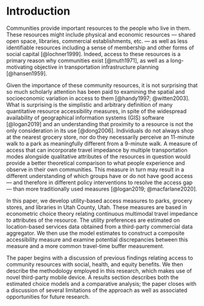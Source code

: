 # Introduction {#intro}

Communities provide important resources to the people who live in them. These
resources might include physical and economic resources
--- shared open space, libraries, commercial establishments, etc. --- as well as less identifiable resources
including a sense of membership and other forms of social capital
[@lochner1999]. Indeed, access to these resources is a primary reason why
communities exist [@muth1971], as well as a long-motivating objective in
transportation infrastructure planning [@hansen1959].

Given the importance of these community resources, it is not surprising that 
so much scholarly attention has been paid to examining the spatial and 
socioeconomic variation in access to them [@handy1997; @witten2003]. What
is surprising is the simplistic and arbitrary definition of many
quantitative resource accessibility measures,  in spite of the widespread
availability of geographical information systems (GIS) software [@logan2019] and
an understanding that proximity to a resource is not the only consideration 
in its use [@dong2006]. Individuals do not always shop at the nearest grocery 
store, nor do they necessarily perceive an 11-minute walk to a park as 
meaningfully different from a 9-minute walk. A measure of access that can
incorporate travel impedance by multiple transportation modes alongside
qualitative attributes of the resources in question would provide a better
theoretical comparison to what people experience and observe in their own 
communities. This measure in turn may result in a different understanding 
of which groups have or do not have good access --- and therefore in different
policy interventions to resolve the access gap --- than more traditionally used
measures [@logan2019; @macfarlane2020]. 

In this paper, we develop utility-based access measures to parks, grocery stores, and
libraries in Utah County, Utah. These measures are based in econometric choice
theory relating continuous multimodal travel impedance to attributes of the
resource. The utility preferences are estimated on location-based services data
obtained from a third-party commercial data aggregator. We then use the model
estimates to construct a composite accessibility measure and examine potential
discrepancies between this measure and a more common travel-time buffer 
measurement. 

The paper begins with a discussion of previous findings relating access to 
community resources with social, health, and equity benefits. We then describe
the methodology employed in this research, which makes use of novel third-party
mobile device.  A results section describes both the estimated choice models and
a comparative analysis; the paper closes with a discussion of several 
limitations of the approach as well as associated opportunities for future research.